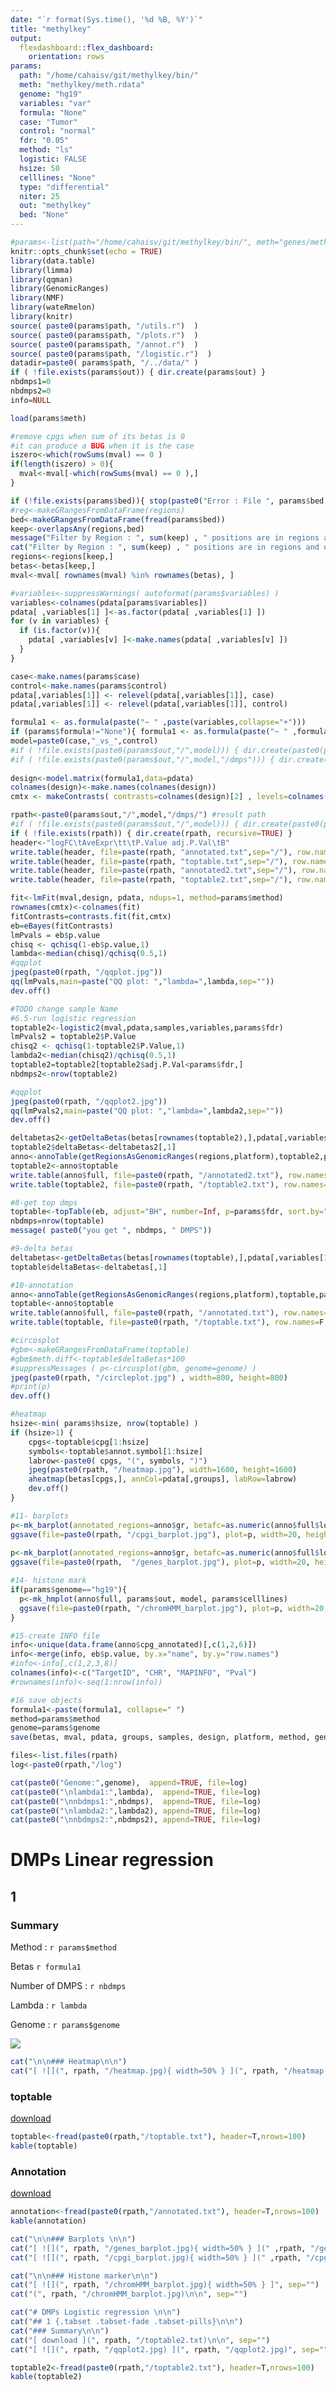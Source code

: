 ```yaml
---
date: "`r format(Sys.time(), '%d %B, %Y')`"
title: "methylkey"
output: 
  flexdashboard::flex_dashboard:
    orientation: rows
params:
  path: "/home/cahaisv/git/methylkey/bin/"
  meth: "methylkey/meth.rdata"
  genome: "hg19"
  variables: "var"
  formula: "None"
  case:	"Tumor"
  control: "normal"
  fdr: "0.05"
  method: "ls"
  logistic: FALSE
  hsize: 50
  celllines: "None"
  type: "differential"
  niter: 25
  out: "methylkey"
  bed: "None"
---
```



```r
#params<-list(path="/home/cahaisv/git/methylkey/bin/", meth="genes/meth.rdata", variables="cell_type", formula="None", case="BC", control="cBC", fdr="0.99", method="ls", hsize=50, celllines="None", type="differential", niter=25, out="genes", genome="hg38")
knitr::opts_chunk$set(echo = TRUE)
library(data.table)
library(limma)
library(qqman)
library(GenomicRanges)
library(NMF)
library(wateRmelon)
library(knitr)
source( paste0(params$path, "/utils.r")  )
source( paste0(params$path, "/plots.r")  )
source( paste0(params$path, "/annot.r")  )
source( paste0(params$path, "/logistic.r")  )
datadir=paste0( params$path, "/../data/" )
if ( !file.exists(params$out)) { dir.create(params$out) }
nbdmps1=0
nbdmps2=0
info=NULL
```

```r
load(params$meth)
```

```r
#remove cpgs when sum of its betas is 0
#it can produce a BUG when it is the case
iszero<-which(rowSums(mval) == 0 )
if(length(iszero) > 0){
  mval<-mval[-which(rowSums(mval) == 0 ),]
}
```

```r
if (!file.exists(params$bed)){ stop(paste0("Error : File ", params$bed, " do not exist !"))}
#reg<-makeGRangesFromDataFrame(regions)
bed<-makeGRangesFromDataFrame(fread(params$bed))
keep<-overlapsAny(regions,bed)
message("Filter by Region : ", sum(keep) , " positions are in regions and used for the analysis")
cat("Filter by Region : ", sum(keep) , " positions are in regions and used for the analysis")
regions<-regions[keep,]
betas<-betas[keep,]
mval<-mval[ rownames(mval) %in% rownames(betas), ]
```

```r
#variables<-suppressWarnings( autoformat(params$variables) )
variables<-colnames(pdata[params$variables])
pdata[ ,variables[1] ]<-as.factor(pdata[ ,variables[1] ])
for (v in variables) {
  if (is.factor(v)){
  	pdata[ ,variables[v] ]<-make.names(pdata[ ,variables[v] ])
  }
}
```

```r
case<-make.names(params$case)
control<-make.names(params$control)
pdata[,variables[1]] <- relevel(pdata[,variables[1]], case)
pdata[,variables[1]] <- relevel(pdata[,variables[1]], control)
```

```r
formula1 <- as.formula(paste("~ " ,paste(variables,collapse="+")))
if (params$formula!="None"){ formula1 <- as.formula(paste("~ " ,formula, collapse="") ) }
model=paste0(case,"_vs_",control)
#if ( !file.exists(paste0(params$out,"/",model))) { dir.create(paste0(params$out,"/",model)) }
#if ( !file.exists(paste0(params$out,"/",model,"/dmps"))) { dir.create(paste0(params$out,"/",model,"/dmps")) }
  
design<-model.matrix(formula1,data=pdata)
colnames(design)<-make.names(colnames(design))
cmtx <- makeContrasts( contrasts=colnames(design)[2] , levels=colnames(design) )
```

```r
rpath<-paste0(params$out,"/",model,"/dmps/") #result path
#if ( !file.exists(paste0(params$out,"/",model))) { dir.create(paste0(params$out,"/",model)) }
if ( !file.exists(rpath)) { dir.create(rpath, recursive=TRUE) }
header<-"logFC\tAveExpr\tt\tP.Value adj.P.Val\tB"
write.table(header, file=paste(rpath, "annotated.txt",sep="/"), row.names=F, col.names=F, sep="\t")
write.table(header, file=paste(rpath, "toptable.txt",sep="/"), row.names=F, col.names=F, sep="\t")
write.table(header, file=paste(rpath, "annotated2.txt",sep="/"), row.names=F, col.names=F, sep="\t")
write.table(header, file=paste(rpath, "toptable2.txt",sep="/"), row.names=F, col.names=F, sep="\t")
```

```r
fit<-lmFit(mval,design, pdata, ndups=1, method=params$method)
rownames(cmtx)<-colnames(fit)
fitContrasts=contrasts.fit(fit,cmtx)
eb=eBayes(fitContrasts)
lmPvals = eb$p.value
chisq <- qchisq(1-eb$p.value,1)
lambda<-median(chisq)/qchisq(0.5,1)
#qqplot
jpeg(paste0(rpath, "/qqplot.jpg"))
qq(lmPvals,main=paste("QQ plot: ","lambda=",lambda,sep=""))
dev.off()
```

```r
#TODO change sample Name
#6.5-run logistic regression
toptable2<-logistic2(mval,pdata,samples,variables,params$fdr)
lmPvals2 = toptable2$P.Value
chisq2 <- qchisq(1-toptable2$P.Value,1)
lambda2<-median(chisq2)/qchisq(0.5,1)
toptable2=toptable2[toptable2$adj.P.Val<params$fdr,]
nbdmps2<-nrow(toptable2)
```

```r
#qqplot
jpeg(paste0(rpath, "/qqplot2.jpg"))
qq(lmPvals2,main=paste("QQ plot: ","lambda=",lambda2,sep=""))
dev.off()
```

```r
deltabetas2<-getDeltaBetas(betas[rownames(toptable2),],pdata[,variables[1]])
toptable2$deltaBetas<-deltabetas2[,1]
anno<-annoTable(getRegionsAsGenomicRanges(regions,platform),toptable2,params$genome)
toptable2<-anno$toptable
write.table(anno$full, file=paste0(rpath, "/annotated2.txt"), row.names=F, sep="\t")
write.table(toptable2, file=paste0(rpath, "/toptable2.txt"), row.names=F, sep="\t")
```

```r
#8-get top dmps
toptable<-topTable(eb, adjust="BH", number=Inf, p=params$fdr, sort.by="P")
nbdmps=nrow(toptable)
message( paste0("you get ", nbdmps, " DMPS"))
```
  
```r
#9-delta betas
deltabetas<-getDeltaBetas(betas[rownames(toptable),],pdata[,variables[1]])
toptable$deltaBetas<-deltabetas[,1]
``` 

```r
#10-annotation
anno<-annoTable(getRegionsAsGenomicRanges(regions,platform),toptable,params$genome)
toptable<-anno$toptable
write.table(anno$full, file=paste0(rpath, "/annotated.txt"), row.names=F, sep="\t")
write.table(toptable, file=paste0(rpath, "/toptable.txt"), row.names=F, sep="\t")
``` 

```r
#circosplot
#gbm<-makeGRangesFromDataFrame(toptable)
#gbm$meth.diff<-toptable$deltaBetas*100
#suppressMessages ( p<-circusplot(gbm, genome=genome) )
jpeg(paste0(rpath, "/circleplot.jpg") , width=800, height=800)
#print(p)
dev.off()
``` 
  
```r
#heatmap
hsize<-min( params$hsize, nrow(toptable) )
if (hsize>1) {
  	cpgs<-toptable$cpg[1:hsize]
  	symbols<-toptable$annot.symbol[1:hsize]
  	labrow<-paste0( cpgs, "(", symbols, ")")
  	jpeg(paste0(rpath, "/heatmap.jpg"), width=1600, height=1600)
  	aheatmap(betas[cpgs,], annCol=pdata[,groups], labRow=labrow)
  	dev.off()
}
``` 

```r
#11- barplots
p<-mk_barplot(annotated_regions=anno$gr, betafc=as.numeric(anno$full$logFC), what="cpgi", genome=params$genome )
ggsave(file=paste0(rpath, "/cpgi_barplot.jpg"), plot=p, width=20, height=20, dpi = 300)
  
p<-mk_barplot(annotated_regions=anno$gr, betafc=as.numeric(anno$full$logFC), what="genes", genome=params$genome )
ggsave(file=paste0(rpath,  "/genes_barplot.jpg"), plot=p, width=20, height=20, dpi = 300)
```

```r
#14- histone mark
if(params$genome=="hg19"){
  p<-mk_hmplot(anno$full, params$out, model, params$celllines)
  ggsave(file=paste0(rpath, "/chromHMM_barplot.jpg"), plot=p, width=20, height=20, dpi = 300)
}
```

```r
#15-create INFO file
info<-unique(data.frame(anno$cpg_annotated)[,c(1,2,6)])
info<-merge(info, eb$p.value, by.x="name", by.y="row.names")
#info<-info[,c(1,2,3,8)]
colnames(info)<-c("TargetID", "CHR", "MAPINFO", "Pval")
#rownames(info)<-seq(1:nrow(info))
```

```r
#16 save objects
formula1<-paste(formula1, collapse=" ")
method=params$method
genome=params$genome
save(betas, mval, pdata, groups, samples, design, platform, method, genome, regions, toptable, model, info, file=paste0(params$out, "/meth.rdata") )
``` 

```r
files<-list.files(rpath)
log<-paste0(rpath,"/log")

cat(paste0("Genome:",genome),  append=TRUE, file=log)
cat(paste0("\nlambda1:",lambda),  append=TRUE, file=log)
cat(paste0("\nnbdmps1:",nbdmps),  append=TRUE, file=log)
cat(paste0("\nlambda2:",lambda2), append=TRUE, file=log)
cat(paste0("\nnbdmps2:",nbdmps2), append=TRUE, file=log)
```

# DMPs Linear regression

## 1  {.tabset .tabset-fade .tabset-pills}

### Summary

  Method : `r params$method`
  
  Betas  `r formula1`
  
  Number of DMPS : `r nbdmps`

  Lambda : `r lambda`
  
  Genome : `r params$genome`


[ ![](`r rpath`/qqplot.jpg) ](`r rpath`/qqplot.jpg)

```r
cat("\n\n### Heatmap\n\n")
cat("[ ![](", rpath, "/heatmap.jpg){ width=50% } ](", rpath, "/heatmap.jpg)\n\n", sep="")
```

### toptable

[ download ](`r rpath`/toptable.txt)

```r
toptable<-fread(paste0(rpath,"/toptable.txt"), header=T,nrows=100)
kable(toptable)
```

### Annotation

[ download ](`r rpath`/annotated.txt)

```r
annotation<-fread(paste0(rpath,"/annotated.txt"), header=T,nrows=100)
kable(annotation)
```

```r
cat("\n\n### Barplots \n\n")
cat("[ ![](", rpath, "/genes_barplot.jpg){ width=50% } ](" ,rpath, "/genes_barplot.jpg)", sep="")
cat("[ ![](", rpath, "/cpgi_barplot.jpg){ width=50% } ](" ,rpath, "/cpgi_barplot.jpg)", sep="")
```

```r
cat("\n\n### Histone marker\n\n")
cat("[ ![](", rpath, "/chromHMM_barplot.jpg){ width=50% } ]", sep="")
cat("(", rpath, "/chromHMM_barplot.jpg)\n\n", sep="")
```

```r
cat("# DMPs Logistic regression \n\n")
cat("## 1 {.tabset .tabset-fade .tabset-pills}\n\n")
cat("### Summary\n\n")
cat("[ download ](", rpath, "/toptable2.txt)\n\n", sep="")
cat("[ ![](", rpath, "/qqplot2.jpg) ](", rpath, "/qqplot2.jpg)", sep="")

toptable2<-fread(paste0(rpath,"/toptable2.txt"), header=T,nrows=100)
kable(toptable2)
```
